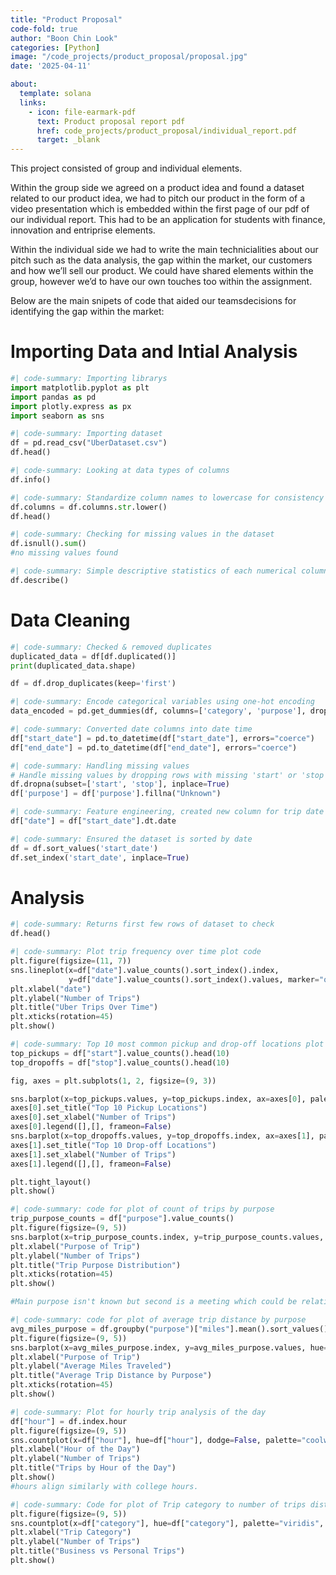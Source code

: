 ```yaml
---
title: "Product Proposal"
code-fold: true
author: "Boon Chin Look"
categories: [Python]
image: "/code_projects/product_proposal/proposal.jpg"
date: '2025-04-11'

about:
  template: solana
  links:
    - icon: file-earmark-pdf
      text: Product proposal report pdf
      href: code_projects/product_proposal/individual_report.pdf
      target: _blank
---
```

This project consisted of group and individual elements. 

Within the group side we agreed on a product idea and found a dataset related to our product idea, we had to pitch our product in the form of a video presentation which is embedded within the first page of our pdf of our individual report. This had to be an application for students with finance, innovation and entriprise elements.

Within the individual side we had to write the main technicialities about our pitch such as the data analysis, the gap within the market, our customers and how we'll sell our product. We could have shared elements within the group, however we'd to have our own touches too within the assignment.

Below are the main snipets of code that aided our teamsdecisions for identifying the gap within the market:

# Importing Data and Intial Analysis
```python
#| code-summary: Importing librarys
import matplotlib.pyplot as plt
import pandas as pd
import plotly.express as px
import seaborn as sns
```

```python
#| code-summary: Importing dataset 
df = pd.read_csv("UberDataset.csv")
df.head()
```

```python
#| code-summary: Looking at data types of columns
df.info()
```

```python
#| code-summary: Standardize column names to lowercase for consistency
df.columns = df.columns.str.lower()
df.head()
```

```python
#| code-summary: Checking for missing values in the dataset
df.isnull().sum()
#no missing values found
```

```python
#| code-summary: Simple descriptive statistics of each numerical column
df.describe()
```

# Data Cleaning
```python
#| code-summary: Checked & removed duplicates
duplicated_data = df[df.duplicated()]
print(duplicated_data.shape)

df = df.drop_duplicates(keep='first')
```

```python
#| code-summary: Encode categorical variables using one-hot encoding
data_encoded = pd.get_dummies(df, columns=['category', 'purpose'], drop_first=True)
```

```python
#| code-summary: Converted date columns into date time
df["start_date"] = pd.to_datetime(df["start_date"], errors="coerce")
df["end_date"] = pd.to_datetime(df["end_date"], errors="coerce")
```

```python
#| code-summary: Handling missing values
# Handle missing values by dropping rows with missing 'start' or 'stop' and filling 'purpose' with 'unknown'
df.dropna(subset=['start', 'stop'], inplace=True)
df['purpose'] = df['purpose'].fillna("Unknown") 
```


```python
#| code-summary: Feature engineering, created new column for trip date
df["date"] = df["start_date"].dt.date
```

```python
#| code-summary: Ensured the dataset is sorted by date
df = df.sort_values('start_date')
df.set_index('start_date', inplace=True)
```

# Analysis

```python
#| code-summary: Returns first few rows of dataset to check
df.head()
```

```python
#| code-summary: Plot trip frequency over time plot code
plt.figure(figsize=(11, 7))
sns.lineplot(x=df["date"].value_counts().sort_index().index,
             y=df["date"].value_counts().sort_index().values, marker="o")
plt.xlabel("date")
plt.ylabel("Number of Trips")
plt.title("Uber Trips Over Time")
plt.xticks(rotation=45)
plt.show()
```

```python
#| code-summary: Top 10 most common pickup and drop-off locations plot code
top_pickups = df["start"].value_counts().head(10)
top_dropoffs = df["stop"].value_counts().head(10)

fig, axes = plt.subplots(1, 2, figsize=(9, 3))

sns.barplot(x=top_pickups.values, y=top_pickups.index, ax=axes[0], palette="Blues_r", hue=top_pickups.index, dodge=False)  
axes[0].set_title("Top 10 Pickup Locations")
axes[0].set_xlabel("Number of Trips")
axes[0].legend([],[], frameon=False)  
sns.barplot(x=top_dropoffs.values, y=top_dropoffs.index, ax=axes[1], palette="Greens_r", hue=top_dropoffs.index, dodge=False)
axes[1].set_title("Top 10 Drop-off Locations")
axes[1].set_xlabel("Number of Trips")
axes[1].legend([],[], frameon=False) 

plt.tight_layout()
plt.show()
```

```python
#| code-summary: code for plot of count of trips by purpose 
trip_purpose_counts = df["purpose"].value_counts()
plt.figure(figsize=(9, 5))
sns.barplot(x=trip_purpose_counts.index, y=trip_purpose_counts.values, hue=trip_purpose_counts.index, palette="Oranges", legend=False) 
plt.xlabel("Purpose of Trip")
plt.ylabel("Number of Trips")
plt.title("Trip Purpose Distribution")
plt.xticks(rotation=45)
plt.show()

#Main purpose isn't known but second is a meeting which could be relative to commuting with commuting having little, below we see it has the highest average distance by purpose, which backs up our product in relation a student carpooling application which would aid in their commute.
```

```python
#| code-summary: code for plot of average trip distance by purpose
avg_miles_purpose = df.groupby("purpose")["miles"].mean().sort_values()
plt.figure(figsize=(9, 5))
sns.barplot(x=avg_miles_purpose.index, y=avg_miles_purpose.values, hue=avg_miles_purpose.index, dodge=False, palette="Blues", legend=False)  
plt.xlabel("Purpose of Trip")
plt.ylabel("Average Miles Traveled")
plt.title("Average Trip Distance by Purpose")
plt.xticks(rotation=45)
plt.show()
```

```python
#| code-summary: Plot for hourly trip analysis of the day
df["hour"] = df.index.hour
plt.figure(figsize=(9, 5))
sns.countplot(x=df["hour"], hue=df["hour"], dodge=False, palette="coolwarm", legend=False) 
plt.xlabel("Hour of the Day")
plt.ylabel("Number of Trips")
plt.title("Trips by Hour of the Day")
plt.show()
#hours align similarly with college hours.
```

```python
#| code-summary: Code for plot of Trip category to number of trips distribution
plt.figure(figsize=(9, 5))
sns.countplot(x=df["category"], hue=df["category"], palette="viridis", legend=False)
plt.xlabel("Trip Category")
plt.ylabel("Number of Trips")
plt.title("Business vs Personal Trips")
plt.show()
```